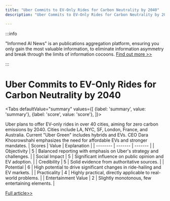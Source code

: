 ```yaml
---
title: "Uber Commits to EV-Only Rides for Carbon Neutrality by 2040"
description: "Uber Commits to EV-Only Rides for Carbon Neutrality by 2040"

---
```



:::info

"Informed AI News" is an publications aggregation platform, ensuring you only gain the most valuable information, to eliminate information asymmetry and break through the limits of information cocoons.  [Find out more >>](/)

:::

# Uber Commits to EV-Only Rides for Carbon Neutrality by 2040


<Tabs
	defaultValue="summary"
	values={[
	{label: 'summary', value: 'summary'},
	{label: 'score', value: 'score'},
]}>
<TabItem value="summary">


Uber plans to offer EV-only rides in over 40 cities, aiming for zero carbon emissions by 2040. Cities include LA, NYC, SF, London, France, and Australia. Current "Uber Green" includes hybrids and EVs. CEO Dara Khosrowshahi emphasizes the need for affordable EVs and stronger mandates.
</TabItem>
<TabItem value="score">
	| Scores     | Value   | Explanation |
	| -------- | ------- | ------- |
	| Objectivity  | 5    | Balanced reporting with emphasis on Uber's strategy and challenges.    |
	| Social Impact | 5     | Significant influence on public opinion and EV adoption.    |
	| Credibility    | 5    | Solid evidence from authoritative sources.    |
	| Potential    | 6    | High potential to drive significant changes in ride-hailing and EV markets.    |
	| Practicality    | 4    | Highly practical, directly applicable to real-world problems.    |
	| Entertainment Value    | 2    | Slightly monotonous, few entertaining elements.    |
</TabItem>
</Tabs>

[Full article>>](https://www3.nhk.or.jp/nhkworld/en/news/20241009_B05/)
